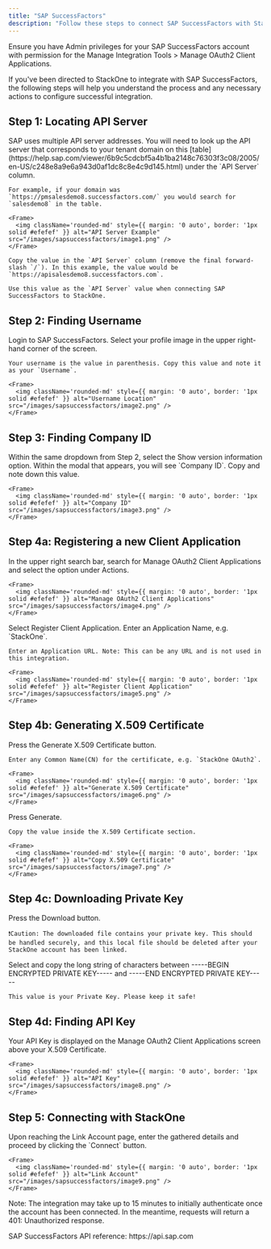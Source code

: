 ```yaml
---
title: "SAP SuccessFactors"
description: "Follow these steps to connect SAP SuccessFactors with StackOne Hub successfully."
---
```



<Warning>
  Ensure you have Admin privileges for your SAP SuccessFactors account with permission for the Manage Integration Tools > Manage OAuth2 Client Applications.
</Warning>

If you've been directed to StackOne to integrate with SAP SuccessFactors, the following steps will help you understand the process and any necessary actions to configure successful integration.

## Step 1: Locating API Server

<Steps>
  <Step title="Find the API Server">
    SAP uses multiple API server addresses. You will need to look up the API server that corresponds to your tenant domain on this [table](https://help.sap.com/viewer/6b9c5cdcbf5a4b1ba2148c76303f3c08/2005/en-US/c248e8a9e6a943d0af1dc8c8e4c9d145.html) under the `API Server` column.

    For example, if your domain was `https://pmsalesdemo8.successfactors.com/` you would search for `salesdemo8` in the table.

    <Frame>
      <img className='rounded-md' style={{ margin: '0 auto', border: '1px solid #efefef' }} alt="API Server Example" src="/images/sapsuccessfactors/image1.png" />
    </Frame>

    Copy the value in the `API Server` column (remove the final forward-slash `/`). In this example, the value would be `https://apisalesdemo8.successfactors.com`.

    Use this value as the `API Server` value when connecting SAP SuccessFactors to StackOne.
  </Step>
</Steps>

## Step 2: Finding Username

<Steps>
  <Step title="Login to SAP SuccessFactors">
    Login to SAP SuccessFactors.
  </Step>

  <Step title="Locate Your Username">
    Select your profile image in the upper right-hand corner of the screen.

    Your username is the value in parenthesis. Copy this value and note it as your `Username`.

    <Frame>
      <img className='rounded-md' style={{ margin: '0 auto', border: '1px solid #efefef' }} alt="Username Location" src="/images/sapsuccessfactors/image2.png" />
    </Frame>
  </Step>
</Steps>

## Step 3: Finding Company ID

<Steps>
  <Step title="Show Version Information">
    Within the same dropdown from Step 2, select the Show version information option.
  </Step>

  <Step title="Locate Company ID">
    Within the modal that appears, you will see `Company ID`. Copy and note down this value.

    <Frame>
      <img className='rounded-md' style={{ margin: '0 auto', border: '1px solid #efefef' }} alt="Company ID" src="/images/sapsuccessfactors/image3.png" />
    </Frame>
  </Step>
</Steps>

## Step 4a: Registering a new Client Application

<Steps>
  <Step title="Search for Manage OAuth2 Client Applications">
    In the upper right search bar, search for Manage OAuth2 Client Applications and select the option under Actions.

    <Frame>
      <img className='rounded-md' style={{ margin: '0 auto', border: '1px solid #efefef' }} alt="Manage OAuth2 Client Applications" src="/images/sapsuccessfactors/image4.png" />
    </Frame>
  </Step>

  <Step title="Register Client Application">
    Select Register Client Application.
  </Step>

  <Step title="Enter Application Details">
    Enter an Application Name, e.g. `StackOne`.

    Enter an Application URL. Note: This can be any URL and is not used in this integration.

    <Frame>
      <img className='rounded-md' style={{ margin: '0 auto', border: '1px solid #efefef' }} alt="Register Client Application" src="/images/sapsuccessfactors/image5.png" />
    </Frame>
  </Step>
</Steps>

## Step 4b: Generating X.509 Certificate

<Steps>
  <Step title="Generate X.509 Certificate">
    Press the Generate X.509 Certificate button.

    Enter any Common Name(CN) for the certificate, e.g. `StackOne OAuth2`.

    <Frame>
      <img className='rounded-md' style={{ margin: '0 auto', border: '1px solid #efefef' }} alt="Generate X.509 Certificate" src="/images/sapsuccessfactors/image6.png" />
    </Frame>
  </Step>

  <Step title="Copy the Certificate">
    Press Generate.

    Copy the value inside the X.509 Certificate section.

    <Frame>
      <img className='rounded-md' style={{ margin: '0 auto', border: '1px solid #efefef' }} alt="Copy X.509 Certificate" src="/images/sapsuccessfactors/image7.png" />
    </Frame>
  </Step>
</Steps>

## Step 4c: Downloading Private Key

<Steps>
  <Step title="Download Private Key">
    Press the Download button.

    ❗Caution: The downloaded file contains your private key. This should be handled securely, and this local file should be deleted after your StackOne account has been linked.
  </Step>

  <Step title="Copy the Private Key">
    Select and copy the long string of characters between -----BEGIN ENCRYPTED PRIVATE KEY----- and -----END ENCRYPTED PRIVATE KEY-----

    This value is your Private Key. Please keep it safe!
  </Step>
</Steps>

## Step 4d: Finding API Key

<Steps>
  <Step title="Locate API Key">
    Your API Key is displayed on the Manage OAuth2 Client Applications screen above your X.509 Certificate.

    <Frame>
      <img className='rounded-md' style={{ margin: '0 auto', border: '1px solid #efefef' }} alt="API Key" src="/images/sapsuccessfactors/image8.png" />
    </Frame>
  </Step>
</Steps>

## Step 5: Connecting with StackOne

<Steps>
  <Step title="Enter the Details">
    Upon reaching the Link Account page, enter the gathered details and proceed by clicking the `Connect` button.

    <Frame>
      <img className='rounded-md' style={{ margin: '0 auto', border: '1px solid #efefef' }} alt="Link Account" src="/images/sapsuccessfactors/image9.png" />
    </Frame>
  </Step>
</Steps>

Note: The integration may take up to 15 minutes to initially authenticate once the account has been connected. In the meantime, requests will return a 401: Unauthorized response.

<IntegrationFooter />

<Card title="Useful Links" icon="link" href="/content/components/card-group">
  SAP SuccessFactors API reference: https://api.sap.com
</Card>
